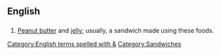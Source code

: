 ==English==

==={{initialism}}===
{{en-initialism}}

# [[peanut butter|Peanut butter]] and [[jelly]]; usually, a sandwich made using these foods.

[[Category:English terms spelled with &]]
[[Category:Sandwiches]]